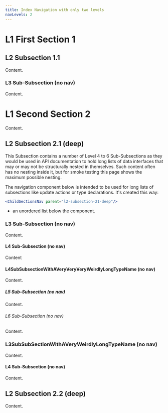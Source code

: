 ```yaml
---
title: Index Navigation with only two levels
navLevels: 2
---
```


# L1 First Section 1

## L2 Subsection 1.1

Content.

### L3 Sub-Subsection (no nav)

Content.


# L1 Second Section 2

Content.

## L2 Subsection 2.1 (deep)

This Subsection contains a number of Level 4 to 6 Sub-Subsections as they would be used in API documentation to hold long lists of data interfaces that may or may not be structurally nested in themselves. Such content often has no nesting inside it, but for smoke testing this page shows the maximum possible nesting.

The navigation component below  is intended to be used for long lists of subsections like update actions or type declarations. It's created this way:

```jsx
<ChildSectionsNav parent="l2-subsection-21-deep"/>
```

<ChildSectionsNav parent="l2-subsection-21-deep"/>

 * an unordered list below the component.

### L3 Sub-Subsection (no nav)

Content.

#### L4 Sub-Subsection (no nav)

Content

#### L4SubSubsectionWithAVeryVeryVeryWeirdlyLongTypeName (no nav)

Content.

##### L5 Sub-Subsection (no nav)

Content.

###### L6 Sub-Subsection (no nav)

Content.

### L3SubSubSectionWithAVeryWeirdlyLongTypeName (no nav)

Content.

#### L4 Sub-Subsection (no nav)

Content.

## L2 Subsection 2.2 (deep)

Content.
